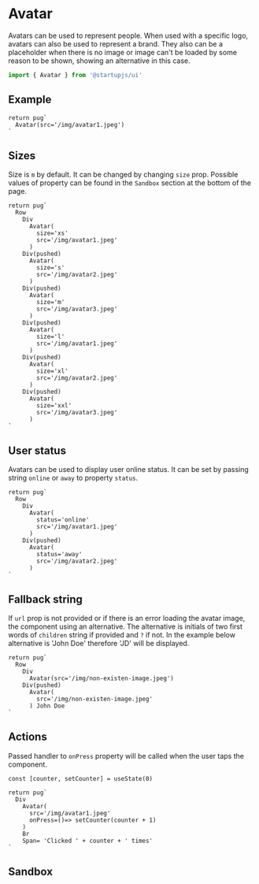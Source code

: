 
# Avatar
Avatars can be used to represent people. When used with a specific logo, avatars can also be used to represent a brand. They also can be a placeholder when there is no image or image can't be loaded by some reason to be shown, showing an alternative in this case.

```jsx
import { Avatar } from '@startupjs/ui'
```

## Example

```pug example
return pug`
  Avatar(src='/img/avatar1.jpeg')
`
```

## Sizes
Size is `m` by default. It can be changed by changing `size` prop. Possible values of property can be found in the `Sandbox` section at the bottom of the page.

```pug example
return pug`
  Row
    Div
      Avatar(
        size='xs'
        src='/img/avatar1.jpeg'
      )
    Div(pushed)
      Avatar(
        size='s'
        src='/img/avatar2.jpeg'
      )
    Div(pushed)
      Avatar(
        size='m'
        src='/img/avatar3.jpeg'
      )
    Div(pushed)
      Avatar(
        size='l'
        src='/img/avatar1.jpeg'
      )
    Div(pushed)
      Avatar(
        size='xl'
        src='/img/avatar2.jpeg'
      )
    Div(pushed)
      Avatar(
        size='xxl'
        src='/img/avatar3.jpeg'
      )
`
```

## User status
Avatars can be used to display user online status. It can be set by passing string `online` or `away` to property `status`.

```pug example
return pug`
  Row
    Div
      Avatar(
        status='online'
        src='/img/avatar1.jpeg'
      )
    Div(pushed)
      Avatar(
        status='away'
        src='/img/avatar2.jpeg'
      )
`
```

## Fallback string
If `url` prop is not provided or if there is an error loading the avatar image, the component using an alternative. The alternative is initials of two first words of `children` string if provided and `?` if not. In the example below alternative is 'John Doe' therefore 'JD' will be displayed.

```pug example
return pug`
  Row
    Div
      Avatar(src='/img/non-existen-image.jpeg')
    Div(pushed)
      Avatar(
        src='/img/non-existen-image.jpeg'
      ) John Doe
`
```

## Actions
Passed handler to `onPress` property will be called when the user taps the component.

```pug example
const [counter, setCounter] = useState(0)

return pug`
  Div
    Avatar(
      src='/img/avatar1.jpeg'
      onPress=()=> setCounter(counter + 1)
    )
    Br
    Span= 'Clicked ' + counter + ' times'
`
```

## Sandbox

<Sandbox Component={Avatar} />
